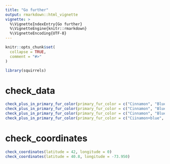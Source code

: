 ```yaml
---
title: "Go further"
output: rmarkdown::html_vignette
vignette: >
  %\VignetteIndexEntry{Go further}
  %\VignetteEngine{knitr::rmarkdown}
  %\VignetteEncoding{UTF-8}
---
```


```r
knitr::opts_chunk$set(
  collapse = TRUE,
  comment = "#>"
)
```

```r
library(squirrels)
```

<!-- WARNING - This vignette is generated by {fusen} from dev/flat_check_data.Rmd: do not edit by hand -->


# check_data

```r
check_plus_in_primary_fur_color(primary_fur_color = c("Cinnamon", "Blue", "Yellow"))
check_plus_in_primary_fur_color(primary_fur_color = c("Cinnamon", "Blue", NA))
check_plus_in_primary_fur_color(primary_fur_color = c("Cinnamon", "Blue", 3))
check_plus_in_primary_fur_color(primary_fur_color = c("Ciinamon+blue", "yellow"))
```










# check_coordinates
    
  
```r
check_coordinates(latitude = 42, longitude = 0)
check_coordinates(latitude = 40.8, longitude = -73.950)
```

  
  

















